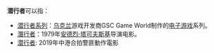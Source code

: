 '''潜行者'''可以指：
* [[潜行者系列|潜行者系列]]：[[乌克兰|乌克兰]]游戏开发商GSC Game World制作的[[电子游戏|电子游戏]]系列。
* [[潛行者|潛行者]]：1979年[[安德烈·塔可夫斯基|安德烈·塔可夫斯基]]导演电影。
* [[潜行者_(2019年电影)|潜行者]]: 2019年中港合拍警匪動作電影
{{Disambiguation|W|cat=三字作品消歧义}}